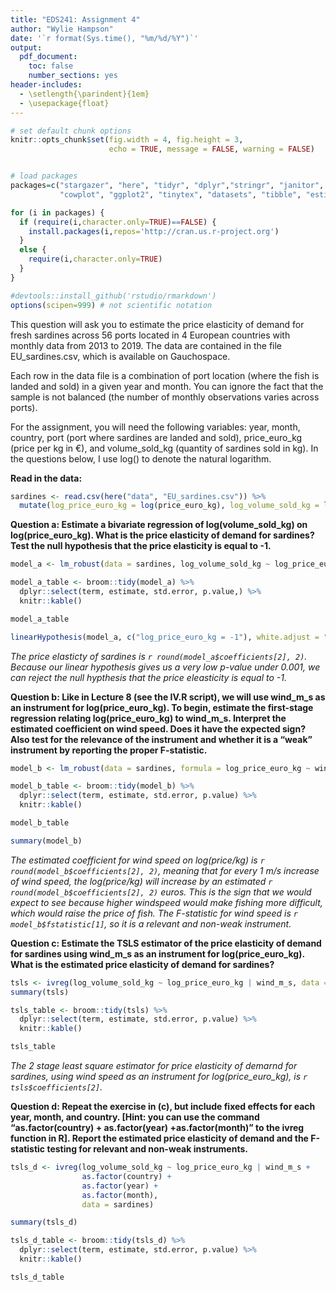 ```yaml
---
title: "EDS241: Assignment 4"
author: "Wylie Hampson"
date: '`r format(Sys.time(), "%m/%d/%Y")`'
output: 
  pdf_document:
    toc: false
    number_sections: yes
header-includes:
  - \setlength{\parindent}{1em}
  - \usepackage{float}
--- 
```

  
``` r

# set default chunk options
knitr::opts_chunk$set(fig.width = 4, fig.height = 3, 
                      echo = TRUE, message = FALSE, warning = FALSE)


# load packages
packages=c("stargazer", "here", "tidyr", "dplyr","stringr", "janitor", "here", "RDocumentation", "car",
           "cowplot", "ggplot2", "tinytex", "datasets", "tibble", "estimatr", "AER")

for (i in packages) {
  if (require(i,character.only=TRUE)==FALSE) {
    install.packages(i,repos='http://cran.us.r-project.org')
  }
  else {
    require(i,character.only=TRUE)
  }
}

#devtools::install_github('rstudio/rmarkdown')
options(scipen=999) # not scientific notation


```

\noindent
This question will ask you to estimate the price elasticity of demand for fresh sardines across 56
ports located in 4 European countries with monthly data from 2013 to 2019. The data are
contained in the file EU_sardines.csv, which is available on Gauchospace.

\noindent
Each row in the data file is a combination of port location (where the fish is landed and sold) in a
given year and month. You can ignore the fact that the sample is not balanced (the number of
monthly observations varies across ports).

\noindent
For the assignment, you will need the following variables: year, month, country, port (port where
sardines are landed and sold), price_euro_kg (price per kg in €), and volume_sold_kg (quantity
of sardines sold in kg). In the questions below, I use log() to denote the natural logarithm.

\noindent
**Read in the data:**

```r
sardines <- read.csv(here("data", "EU_sardines.csv")) %>% 
  mutate(log_price_euro_kg = log(price_euro_kg), log_volume_sold_kg = log(volume_sold_kg))
```

\noindent
**Question a: Estimate a bivariate regression of log(volume_sold_kg) on log(price_euro_kg). What is the price elasticity of demand for sardines? Test the null hypothesis that the price elasticity is equal to -1.**

```r
model_a <- lm_robust(data = sardines, log_volume_sold_kg ~ log_price_euro_kg)

model_a_table <- broom::tidy(model_a) %>% 
  dplyr::select(term, estimate, std.error, p.value,) %>%
  knitr::kable()

model_a_table

linearHypothesis(model_a, c("log_price_euro_kg = -1"), white.adjust = "hc2")
```

\noindent
*The price elasticty of sardines is `r round(model_a$coefficients[2], 2)`. Because our linear hypothesis gives us a very low p-value under 0.001, we can reject the null hypthesis that the price eleasticity is equal to -1.*

\noindent
**Question b: Like in Lecture 8 (see the IV.R script), we will use wind_m_s as an instrument for log(price_euro_kg). To begin, estimate the first-stage regression relating log(price_euro_kg) to wind_m_s. Interpret the estimated coefficient on wind speed. Does it have the expected sign? Also test for the relevance of the instrument and whether it is a “weak” instrument by reporting the proper F-statistic. **

```r
model_b <- lm_robust(data = sardines, formula = log_price_euro_kg ~ wind_m_s)

model_b_table <- broom::tidy(model_b) %>% 
  dplyr::select(term, estimate, std.error, p.value) %>%
  knitr::kable()

model_b_table

summary(model_b)
```

\noindent
*The estimated coefficient for wind speed on log(price/kg) is `r round(model_b$coefficients[2], 2)`, meaning that for every 1 m/s increase of wind speed, the log(price/kg) will increase by an estimated `r round(model_b$coefficients[2], 2)` euros. This is the sign that we would expect to see because higher windspeed would make fishing more difficult, which would raise the price of fish. The F-statistic for wind speed is `r model_b$fstatistic[1]`, so it is a relevant and non-weak instrument.*

\noindent
**Question c: Estimate the TSLS estimator of the price elasticity of demand for sardines using wind_m_s as an instrument for log(price_euro_kg). What is the estimated price elasticity of demand for sardines?**

```r
tsls <- ivreg(log_volume_sold_kg ~ log_price_euro_kg | wind_m_s, data = sardines)
summary(tsls)

tsls_table <- broom::tidy(tsls) %>% 
  dplyr::select(term, estimate, std.error, p.value) %>%
  knitr::kable()

tsls_table
```

\noindent
*The 2 stage least square estimator for price elasticity of demarnd for sardines, using wind speed as an instrument for log(price_euro_kg), is `r tsls$coefficients[2]`. *

\noindent
**Question d:  Repeat the exercise in (c), but include fixed effects for each year, month, and country. [Hint: you can use the command “as.factor(country) + as.factor(year) +as.factor(month)” to the ivreg function in R]. Report the estimated price elasticity of demand and the F-statistic testing for relevant and non-weak instruments.**

```r
tsls_d <- ivreg(log_volume_sold_kg ~ log_price_euro_kg | wind_m_s +
                as.factor(country) +
                as.factor(year) +
                as.factor(month),
                data = sardines)

summary(tsls_d)

tsls_d_table <- broom::tidy(tsls_d) %>% 
  dplyr::select(term, estimate, std.error, p.value) %>%
  knitr::kable()

tsls_d_table
```



